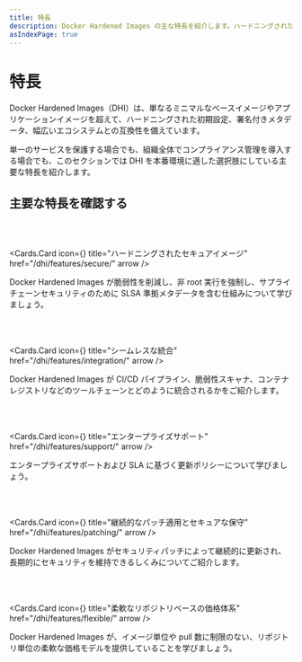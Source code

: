```yaml
---
title: 特長
description: Docker Hardened Images の主な特長を紹介します。ハードニングされた初期設定、安全なメタデータ、エコシステムとの互換性などを確認できます。
asIndexPage: true
---
```



# 特長

Docker Hardened Images（DHI）は、単なるミニマルなベースイメージやアプリケーションイメージを超えて、ハードニングされた初期設定、署名付きメタデータ、幅広いエコシステムとの互換性を備えています。

単一のサービスを保護する場合でも、組織全体でコンプライアンス管理を導入する場合でも、このセクションでは DHI を本番環境に適した選択肢にしている主要な特長を紹介します。

## 主要な特長を確認する

<br />
<br />

<Cards.Card
  icon={<MdLock />}
  title="ハードニングされたセキュアイメージ"
  href="/dhi/features/secure/"
  arrow
/>

Docker Hardened Images が脆弱性を削減し、非 root 実行を強制し、サプライチェーンセキュリティのために SLSA 準拠メタデータを含む仕組みについて学びましょう。

<br />
<br />

<Cards.Card
  icon={<MdHub />}
  title="シームレスな統合"
  href="/dhi/features/integration/"
  arrow
/>

Docker Hardened Images が CI/CD パイプライン、脆弱性スキャナ、コンテナレジストリなどのツールチェーンとどのように統合されるかをご紹介します。

<br />
<br />

<Cards.Card
  icon={<MdSettings />}
  title="エンタープライズサポート"
  href="/dhi/features/support/"
  arrow
/>

エンタープライズサポートおよび SLA に基づく更新ポリシーについて学びましょう。

<br />
<br />

<Cards.Card
  icon={<MdDashboard />}
  title="継続的なパッチ適用とセキュアな保守"
  href="/dhi/features/patching/"
  arrow
/>

Docker Hardened Images がセキュリティパッチによって継続的に更新され、長期的にセキュリティを維持できるしくみについてご紹介します。

<br />
<br />

<Cards.Card
  icon={<MdWallet />}
  title="柔軟なリポジトリベースの価格体系"
  href="/dhi/features/flexible/"
  arrow
/>

Docker Hardened Images が、イメージ単位や pull 数に制限のない、リポジトリ単位の柔軟な価格モデルを提供していることを学びましょう。
